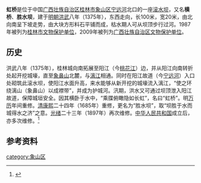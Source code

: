 {{coord|25|16|13|N|110|17|03|E|scale:10000}} 
{{文物保护单位
| 级别 = 省级
| 省区市 = 广西壮族自治区
| 名称 = 虹桥
| 图片 = [[File:Hongqiao,_Guilin.JPG|220px]]
| 所在 = [[桂林市|桂林市]][[象山区|象山区]]
| 分类 = 古建筑
| 时代 = [[明|明]]
| 编号 = 第六批第18项
| 登录 = 2009年5月4日
}}
'''虹桥'''是位于中国[[广西壮族自治区|广西壮族自治区]][[桂林市|桂林市]][[象山区|象山区]][[宁远河|宁远河]]北口的一座[[滚水坝|滚水坝]]，又名'''横桥'''、'''胜水坝'''，建于[[明朝|明朝]][[洪武|洪武]]八年（1375年），东西走向，长100米，宽20米，由北向南呈下坡走势，由大块方形料石平铺而成，枯水期人可从坝顶步行过河。1987年被列为[[桂林市文物保护单位|桂林市文物保护单位]]，2009年被列为[[广西壮族自治区文物保护单位|广西壮族自治区文物保护单位]]。

==历史==
洪武八年（1375年），桂林城向南拓展至阳江（今[[桃花江|桃花江]]）边，并从阳江向南转折处起开挖城壕，直至[[象鼻山|象鼻山]]北麓，与[[漓江|漓江]]相通。同时在阳江故道（今[[宁远河|宁远河]]）入口处砌筑此滚水坝，使阳江水面升高，来水能够从新开挖的城壕流入漓江，“使之环绕漓山（象鼻山）以成襟带”，并成为护城河。汛期，洪水又可通过坝顶泄入阳江故道，保障城垣安全。因其横卧于水中，“乘牒俯瞰隐如长虹”，名曰“虹桥”。明[[万历|万历]]年间重修。[[清|清]][[康熙|康熙]]二十四年（1685年）重修，更名为“胜水坝”，取“坝胜于水而城得水之济”之意。[[光绪|光绪]]二十三年（1897年）再次维修。[[中华人民共和国|中华人民共和国]]成立后，亦多次维修。<ref>{{Cite web |url=http://www.gxdqw.com/bin/mse.exe?seachword=&K=b&A=10&rec=213&run=13 |title=桂林市志·文物志·第二章 古建筑·第二节 水利工程、桥梁 |access-date=2012-03-08 |archive-date=2014-12-13 |archive-url=https://web.archive.org/web/20141213105856/http://www.gxdqw.com/bin/mse.exe?seachword=&K=b&A=10&rec=213&run=13 |dead-url=no }}</ref>

==参考资料==
{{commonscat|Hongqiao, Guilin}}
{{reflist}}
{{桂林桥梁|nocat}}

[[category:象山区|category:象山区]]